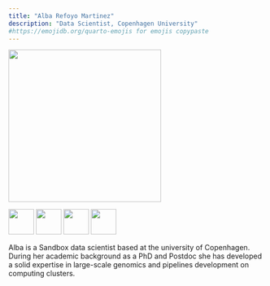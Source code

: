 ```yaml
---
title: "Alba Refoyo Martinez"
description: "Data Scientist, Copenhagen University"
#https://emojidb.org/quarto-emojis for emojis copypaste
---
```


![](Alba.jpg){width=300}


[![](LinkedIN.png){width=50}](https://dk.linkedin.com/in/albarefoyo)   [![](Github_black.png){width=50}](https://github.com/albarema)   [![](Outlook.png){width=50}](alba.martinez@sund.ku.dk?subject=Test)   [![](mapPin.png){width=50}](https:heads.ku.dk)


Alba is a Sandbox data scientist based at the university of Copenhagen. During her academic background as a PhD and Postdoc she has developed a solid expertise in large-scale genomics and pipelines development on computing clusters.

